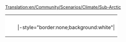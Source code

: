 [[Translation:en/Community/Scenarios/Climate/Sub-Arctic]]
{{en/Community/Scenarios/Scenarios by setting}}

{|
|-
|style="border:none;background:white"|
{{Page:en/Community/Scenarios/Snowy Highlands}}

|style="border:none;background:white"|
{{Page:en/Community/Scenarios/Iceland}}

|style="border:none;background:white"|
{{Page:en/Community/Scenarios/Climb up the Mountains}}

|-
|style="border:none;background:white"|
{{Page:en/Oberbayern}}

|style="border:none;background:white"|
{{Page:en/Community/Scenarios/UltimaV Britannia}}

|style="border:none;background:white"|
{{Page:en/Community/Scenarios/Arctic Industrial 2007}}

|-
|style="border:none;background:white"|
{{Page:en/Community/Scenarios/Dale of Scandy}}

|style="border:none;background:white"|
<!--{{Scenario:...}}-->

|style="border:none;background:white"|
<!--{{Scenario:...}}-->

|-style="border:none;background:white"|
{{Page:en/Community/Scenarios/The Barrens}}
|}